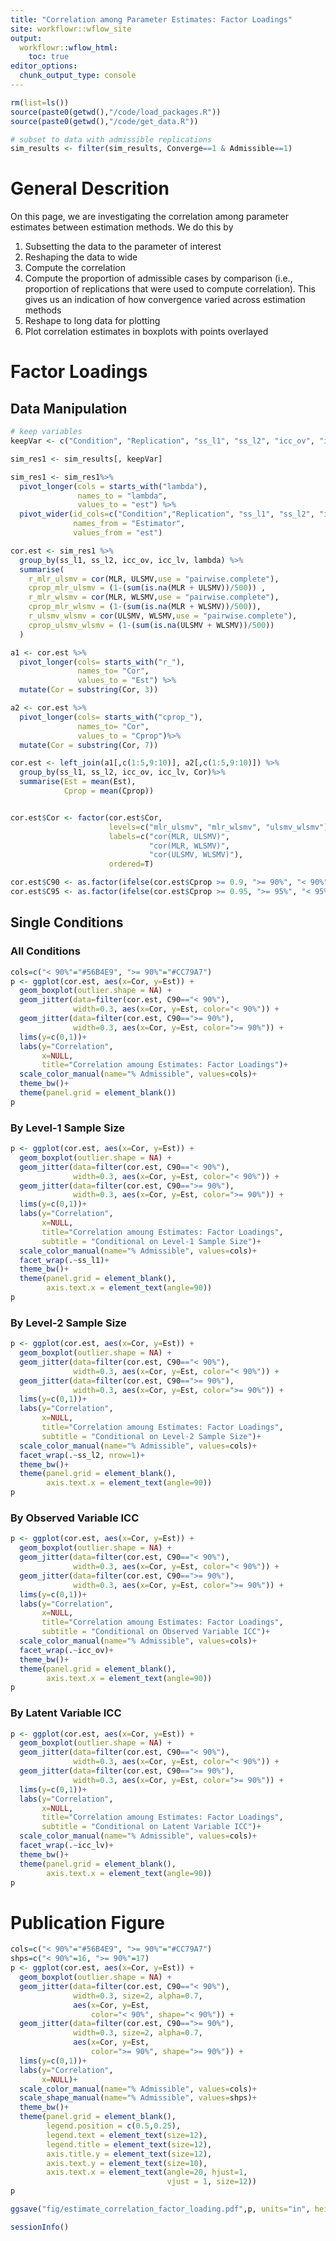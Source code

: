 ```yaml
---
title: "Correlation among Parameter Estimates: Factor Loadings"
site: workflowr::wflow_site
output:
  workflowr::wflow_html:
    toc: true
editor_options:
  chunk_output_type: console
---
```


```r
rm(list=ls())
source(paste0(getwd(),"/code/load_packages.R"))
source(paste0(getwd(),"/code/get_data.R"))

# subset to data with admissible replications
sim_results <- filter(sim_results, Converge==1 & Admissible==1)

```


# General Descrition

On this page, we are investigating the correlation among parameter estimates between estimation methods.
We do this by

1. Subsetting the data to the parameter of interest
2. Reshaping the data to wide
3. Compute the correlation
4. Compute the proportion of admissible cases by comparison (i.e., proportion of replications that were used to compute correlation). This gives us an indication of how convergence varied across estimation methods
5. Reshape to long data for plotting
6. Plot correlation estimates in boxplots with points overlayed

# Factor Loadings

## Data Manipulation

```r

# keep variables
keepVar <- c("Condition", "Replication", "ss_l1", "ss_l2", "icc_ov", "icc_lv", "Estimator", paste0("lambda", c(11:16, 26:29, 210)))

sim_res1 <- sim_results[, keepVar]

sim_res1 <- sim_res1%>%
  pivot_longer(cols = starts_with("lambda"),
               names_to = "lambda",
               values_to = "est") %>%
  pivot_wider(id_cols=c("Condition","Replication", "ss_l1", "ss_l2", "icc_ov", "icc_lv", "lambda"),
              names_from = "Estimator",
              values_from = "est")

cor.est <- sim_res1 %>%
  group_by(ss_l1, ss_l2, icc_ov, icc_lv, lambda) %>%
  summarise(
    r_mlr_ulsmv = cor(MLR, ULSMV,use = "pairwise.complete"),
    cprop_mlr_ulsmv = (1-(sum(is.na(MLR + ULSMV))/500)) ,
    r_mlr_wlsmv = cor(MLR, WLSMV,use = "pairwise.complete"),
    cprop_mlr_wlsmv = (1-(sum(is.na(MLR + WLSMV))/500)),
    r_ulsmv_wlsmv = cor(ULSMV, WLSMV,use = "pairwise.complete"),
    cprop_ulsmv_wlsmv = (1-(sum(is.na(ULSMV + WLSMV))/500))
  )

a1 <- cor.est %>%
  pivot_longer(cols= starts_with("r_"),
               names_to= "Cor",
               values_to = "Est") %>%
  mutate(Cor = substring(Cor, 3))

a2 <- cor.est %>%
  pivot_longer(cols= starts_with("cprop_"),
               names_to= "Cor",
               values_to = "Cprop")%>%
  mutate(Cor = substring(Cor, 7))

cor.est <- left_join(a1[,c(1:5,9:10)], a2[,c(1:5,9:10)]) %>%
  group_by(ss_l1, ss_l2, icc_ov, icc_lv, Cor)%>%
  summarise(Est = mean(Est),
            Cprop = mean(Cprop))


cor.est$Cor <- factor(cor.est$Cor,
                      levels=c("mlr_ulsmv", "mlr_wlsmv", "ulsmv_wlsmv"),
                      labels=c("cor(MLR, ULSMV)",
                               "cor(MLR, WLSMV)",
                               "cor(ULSMV, WLSMV)"),
                      ordered=T)

cor.est$C90 <- as.factor(ifelse(cor.est$Cprop >= 0.9, ">= 90%", "< 90%"))
cor.est$C95 <- as.factor(ifelse(cor.est$Cprop >= 0.95, ">= 95%", "< 95%"))

```

## Single Conditions

### All Conditions

```r

cols=c("< 90%"="#56B4E9", ">= 90%"="#CC79A7")
p <- ggplot(cor.est, aes(x=Cor, y=Est)) +
  geom_boxplot(outlier.shape = NA) +
  geom_jitter(data=filter(cor.est, C90=="< 90%"),
              width=0.3, aes(x=Cor, y=Est, color="< 90%")) +
  geom_jitter(data=filter(cor.est, C90==">= 90%"),
              width=0.3, aes(x=Cor, y=Est, color=">= 90%")) +
  lims(y=c(0,1))+
  labs(y="Correlation",
       x=NULL,
       title="Correlation amoung Estimates: Factor Loadings")+
  scale_color_manual(name="% Admissible", values=cols)+
  theme_bw()+
  theme(panel.grid = element_blank())
p

```

### By Level-1 Sample Size

```r

p <- ggplot(cor.est, aes(x=Cor, y=Est)) +
  geom_boxplot(outlier.shape = NA) +
  geom_jitter(data=filter(cor.est, C90=="< 90%"),
              width=0.3, aes(x=Cor, y=Est, color="< 90%")) +
  geom_jitter(data=filter(cor.est, C90==">= 90%"),
              width=0.3, aes(x=Cor, y=Est, color=">= 90%")) +
  lims(y=c(0,1))+
  labs(y="Correlation",
       x=NULL,
       title="Correlation amoung Estimates: Factor Loadings",
       subtitle = "Conditional on Level-1 Sample Size")+
  scale_color_manual(name="% Admissible", values=cols)+
  facet_wrap(.~ss_l1)+
  theme_bw()+
  theme(panel.grid = element_blank(),
        axis.text.x = element_text(angle=90))
p

```

### By Level-2 Sample Size

```r

p <- ggplot(cor.est, aes(x=Cor, y=Est)) +
  geom_boxplot(outlier.shape = NA) +
  geom_jitter(data=filter(cor.est, C90=="< 90%"),
              width=0.3, aes(x=Cor, y=Est, color="< 90%")) +
  geom_jitter(data=filter(cor.est, C90==">= 90%"),
              width=0.3, aes(x=Cor, y=Est, color=">= 90%")) +
  lims(y=c(0,1))+
  labs(y="Correlation",
       x=NULL,
       title="Correlation amoung Estimates: Factor Loadings",
       subtitle = "Conditional on Level-2 Sample Size")+
  scale_color_manual(name="% Admissible", values=cols)+
  facet_wrap(.~ss_l2, nrow=1)+
  theme_bw()+
  theme(panel.grid = element_blank(),
        axis.text.x = element_text(angle=90))
p
```

### By Observed Variable ICC

```r

p <- ggplot(cor.est, aes(x=Cor, y=Est)) +
  geom_boxplot(outlier.shape = NA) +
  geom_jitter(data=filter(cor.est, C90=="< 90%"),
              width=0.3, aes(x=Cor, y=Est, color="< 90%")) +
  geom_jitter(data=filter(cor.est, C90==">= 90%"),
              width=0.3, aes(x=Cor, y=Est, color=">= 90%")) +
  lims(y=c(0,1))+
  labs(y="Correlation",
       x=NULL,
       title="Correlation amoung Estimates: Factor Loadings",
       subtitle = "Conditional on Observed Variable ICC")+
  scale_color_manual(name="% Admissible", values=cols)+
  facet_wrap(.~icc_ov)+
  theme_bw()+
  theme(panel.grid = element_blank(),
        axis.text.x = element_text(angle=90))
p
```

### By Latent Variable ICC

```r

p <- ggplot(cor.est, aes(x=Cor, y=Est)) +
  geom_boxplot(outlier.shape = NA) +
  geom_jitter(data=filter(cor.est, C90=="< 90%"),
              width=0.3, aes(x=Cor, y=Est, color="< 90%")) +
  geom_jitter(data=filter(cor.est, C90==">= 90%"),
              width=0.3, aes(x=Cor, y=Est, color=">= 90%")) +
  lims(y=c(0,1))+
  labs(y="Correlation",
       x=NULL,
       title="Correlation amoung Estimates: Factor Loadings",
       subtitle = "Conditional on Latent Variable ICC")+
  scale_color_manual(name="% Admissible", values=cols)+
  facet_wrap(.~icc_lv)+
  theme_bw()+
  theme(panel.grid = element_blank(),
        axis.text.x = element_text(angle=90))
p

```

# Publication Figure

```r

cols=c("< 90%"="#56B4E9", ">= 90%"="#CC79A7")
shps=c("< 90%"=16, ">= 90%"=17)
p <- ggplot(cor.est, aes(x=Cor, y=Est)) +
  geom_boxplot(outlier.shape = NA) +
  geom_jitter(data=filter(cor.est, C90=="< 90%"),
              width=0.3, size=2, alpha=0.7,
              aes(x=Cor, y=Est,
                  color="< 90%", shape="< 90%")) +
  geom_jitter(data=filter(cor.est, C90==">= 90%"),
              width=0.3, size=2, alpha=0.7,
              aes(x=Cor, y=Est,
                  color=">= 90%", shape=">= 90%")) +
  lims(y=c(0,1))+
  labs(y="Correlation",
       x=NULL)+
  scale_color_manual(name="% Admissible", values=cols)+
  scale_shape_manual(name="% Admissible", values=shps)+
  theme_bw()+
  theme(panel.grid = element_blank(),
        legend.position = c(0.5,0.25),
        legend.text = element_text(size=12),
        legend.title = element_text(size=12),
        axis.title.y = element_text(size=12),
        axis.text.y = element_text(size=10),
        axis.text.x = element_text(angle=20, hjust=1,
                                   vjust = 1, size=12))
p

ggsave("fig/estimate_correlation_factor_loading.pdf",p, units="in", height=3.5, width=5)

```

```r
sessionInfo()
```
